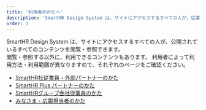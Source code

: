 ```yaml
---
title: '利用者のかたへ'
description: 'SmartHR Design System は、サイトにアクセスするすべての人が、従業員限定コンテンツを除くすべてのコンテンツを参照できます。'
order: 1
---
```


SmartHR Design System は、サイトにアクセスするすべての人が、公開されているすべてのコンテンツを閲覧・参照できます。  
閲覧・参照する以外に、利用できるコンテンツもあります。
利用者によって利用方法・利用範囲が異なりますので、それぞれのページをご確認ください。

- [SmartHR社従業員・外部パートナーのかた](./smarthr_employee_partner)
- [SmartHR Plus パートナーのかた](./app_partner)
- [SmartHRグループ会社従業員のかた](./group_employee)
- [みなさま・広報担当者のかた](./all)
